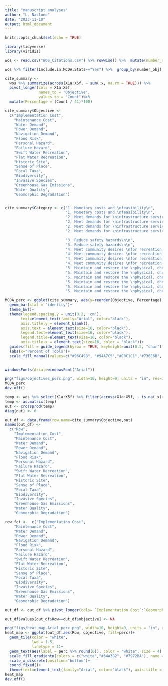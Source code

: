 ```yaml
---
title: "manuscript analyses"
author: "L. Naslund"
date: "2023-11-10"
output: html_document
---
```


```r
knitr::opts_chunk$set(echo = TRUE)

library(tidyverse)
library(viridis)

wos <- read.csv("WOS_Citations.csv") %>% rowwise() %>%  mutate(number_obj = sum(c_across(X1a:X5f))) %>% ungroup()
```

```r
wos %>% filter(Include.in.MCDA.Stats=="Yes") %>%  group_by(number_obj) %>% summarize(count = n())
```

```r
cite_summary <-
  wos %>% summarize(across(X1a:X5f, ~ sum(.x, na.rm = TRUE))) %>%
  pivot_longer(cols = X1a:X5f,
               names_to = "Objective",
               values_to = "Count")%>% 
  mutate(Percentage = (Count / 41)*100)

cite_summary$Objective <-
  c("Implementation Cost",
    "Maintenance Cost",
    "Water Demand",
    "Power Demand",
    "Navigation Demand",
    "Flood Risk",
    "Personal Hazard",
    "Failure Hazard",
    "Swift Water Recreation",
    "Flat Water Recreation",
    "Historic Site",
    "Sense of Place",
    "Focal Taxa",
    "Biodiversity",
    "Invasive Species",
    "Greenhouse Gas Emissions",
    "Water Quality", 
    "Geomorphic Degradation")


cite_summary$Category <- c("1. Monetary costs and \nfeasibility\n", 
                           "1. Monetary costs and \nfeasibility\n",
                           "2. Meet demands for \ninfrastructure services\n", 
                           "2. Meet demands for \ninfrastructure services\n", 
                           "2. Meet demands for \ninfrastructure services\n", 
                           "2. Meet demands for \ninfrastructure services\n", 

                           "3. Reduce safety hazards\n\n",
                           "3. Reduce safety hazards\n\n", 
                           "4. Meet community desires \nfor recreation, historic \npreservation, and sense of place", 
                           "4. Meet community desires \nfor recreation, historic \npreservation, and sense of place", 
                           "4. Meet community desires \nfor recreation, historic \npreservation, and sense of place", 
                           "4. Meet community desires \nfor recreation, historic \npreservation, and sense of place", 
                           "5. Maintain and restore the \nphysical, chemical, and biological \nintegrity of the Nation’s waters", 
                           "5. Maintain and restore the \nphysical, chemical, and biological \nintegrity of the Nation’s waters", 
                           "5. Maintain and restore the \nphysical, chemical, and biological \nintegrity of the Nation’s waters", 
                           "5. Maintain and restore the \nphysical, chemical, and biological \nintegrity of the Nation’s waters", 
                           "5. Maintain and restore the \nphysical, chemical, and biological \nintegrity of the Nation’s waters", 
                           "5. Maintain and restore the \nphysical, chemical, and biological \nintegrity of the Nation’s waters")
```

```r
MCDA_perc <- ggplot(cite_summary, aes(y=reorder(Objective, Percentage), x=Percentage, fill=Category))+ 
  geom_bar(stat = 'identity')+
  theme_bw()+
  theme(legend.spacing.y = unit(0.2, 'cm'), 
       text=element_text(family="Arial", color="black"), 
       axis.title.y = element_blank(), 
       axis.text = element_text(size=16, color="black"),
       legend.text=element_text(size=16, color="black"),
       legend.title=element_text(size=16, color="black"),
       axis.title.x = element_text(size=16, color = "black"))+
  guides(fill = guide_legend(byrow = TRUE, keyheight=unit(0.5, "char")))+
  labs(x="Percent of Tools")+
  scale_fill_manual(values=c("#96C498", "#94A7C5","#C0C1C1","#736E6B", "#1B264A"))

                          
windowsFonts(Arial=windowsFont("Arial"))

png("figs/objectives_perc.png", width=10, height=9, units = "in", res=300)
MCDA_perc
dev.off()
```


```r
temp <- wos %>% select(X1a:X5f) %>% filter(across(X1a:X5f, ~ is.na(.x)==F))
temp <- as.matrix(temp)
out <- crossprod(temp)
diag(out) <- 0

out_df <- data.frame(row_name=cite_summary$Objective,out) 
names(out_df) <-
  c("Row", 
    "Implementation Cost",
    "Maintenance Cost",
    "Water Demand",
    "Power Demand",
    "Navigation Demand",
    "Flood Risk",
    "Personal Hazard",
    "Failure Hazard",
    "Swift Water Recreation",
    "Flat Water Recreation",
    "Historic Site",
    "Sense of Place",
    "Focal Taxa",
    "Biodiversity",
    "Invasive Species",
    "Greenhouse Gas Emissions",
    "Water Quality", 
    "Geomorphic Degradation")

row_fct <-  c("Implementation Cost",
    "Maintenance Cost",
    "Water Demand",
    "Power Demand",
    "Navigation Demand",
    "Flood Risk",
    "Personal Hazard",
    "Failure Hazard",
    "Swift Water Recreation",
    "Flat Water Recreation",
    "Historic Site",
    "Sense of Place",
    "Focal Taxa",
    "Biodiversity",
    "Invasive Species",
    "Greenhouse Gas Emissions",
    "Water Quality", 
    "Geomorphic Degradation")

out_df <- out_df %>% pivot_longer(cols= `Implementation Cost`:`Geomorphic Degradation`, names_to="objective", values_to = "values") %>% mutate(Row = factor(Row, levels = row_fct), objective = factor(objective, levels = row_fct)) %>% mutate(perc = 100*(values/41)) 

out_df$values[out_df$Row==out_df$objective] <- NA
```

```r
png("figs/heat_map_Arial_perc.png", width=10, height=9, units = "in", res=300)
heat_map <- ggplot(out_df,aes(Row, objective, fill=perc))+
  geom_tile(color = "white",
            lwd = 1.5,
            linetype = 1)+
  geom_text(aes(label = perc %>% round(0)), color = "white", size = 4) +
  scale_fill_gradientn(colors = c("white","#34A3B2", "#7972BA"), name = "% of tools") + geom_text(aes(label = perc %>% round(0)), color = "black", size = 4)+
  scale_x_discrete(position="bottom")+
  coord_fixed()+
  theme(text=element_text(family="Arial", color="black"), axis.title = element_blank(),axis.text.x = element_text(size=16, color="black", angle = 270, hjust=0), axis.text.y = element_text(size=16,color="black"), legend.title =  element_text(size=16,color="black"), legend.text= element_text(size=16,color="black"))
heat_map
dev.off()
```
